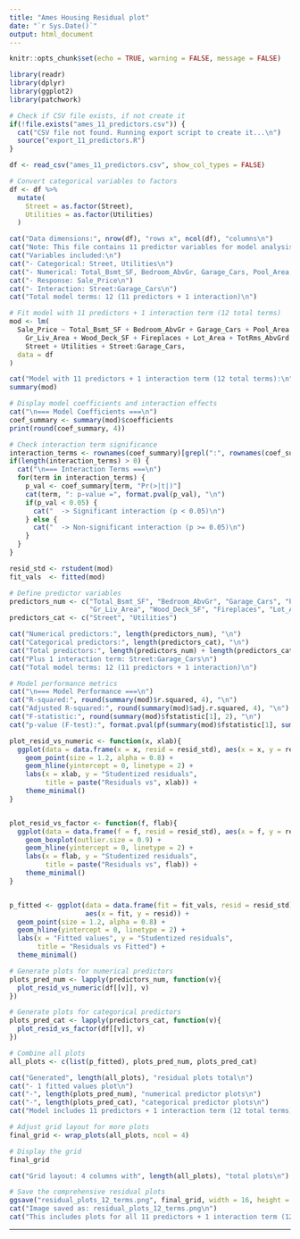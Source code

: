 ---
title: "Ames Housing Residual plot"
date: "`r Sys.Date()`"
output: html_document
---

```{r setup, include=FALSE}
knitr::opts_chunk$set(echo = TRUE, warning = FALSE, message = FALSE)
```



```{r load-packages}

library(readr)
library(dplyr)
library(ggplot2)
library(patchwork)
```



```{r load-data}

# Check if CSV file exists, if not create it
if(!file.exists("ames_11_predictors.csv")) {
  cat("CSV file not found. Running export script to create it...\n")
  source("export_11_predictors.R")
}

df <- read_csv("ames_11_predictors.csv", show_col_types = FALSE)

# Convert categorical variables to factors
df <- df %>%
  mutate(
    Street = as.factor(Street),
    Utilities = as.factor(Utilities)
  )

cat("Data dimensions:", nrow(df), "rows x", ncol(df), "columns\n")
cat("Note: This file contains 11 predictor variables for model analysis\n")
cat("Variables included:\n")
cat("- Categorical: Street, Utilities\n")
cat("- Numerical: Total_Bsmt_SF, Bedroom_AbvGr, Garage_Cars, Pool_Area, Gr_Liv_Area, Wood_Deck_SF, Fireplaces, Lot_Area, TotRms_AbvGrd\n")
cat("- Response: Sale_Price\n")
cat("- Interaction: Street:Garage_Cars\n")
cat("Total model terms: 12 (11 predictors + 1 interaction)\n")
```



```{r fit-model}

# Fit model with 11 predictors + 1 interaction term (12 total terms)
mod <- lm(
  Sale_Price ~ Total_Bsmt_SF + Bedroom_AbvGr + Garage_Cars + Pool_Area + 
    Gr_Liv_Area + Wood_Deck_SF + Fireplaces + Lot_Area + TotRms_AbvGrd + 
    Street + Utilities + Street:Garage_Cars,
  data = df
)

cat("Model with 11 predictors + 1 interaction term (12 total terms):\n")
summary(mod)

# Display model coefficients and interaction effects
cat("\n=== Model Coefficients ===\n")
coef_summary <- summary(mod)$coefficients
print(round(coef_summary, 4))

# Check interaction term significance
interaction_terms <- rownames(coef_summary)[grepl(":", rownames(coef_summary))]
if(length(interaction_terms) > 0) {
  cat("\n=== Interaction Terms ===\n")
  for(term in interaction_terms) {
    p_val <- coef_summary[term, "Pr(>|t|)"]
    cat(term, ": p-value =", format.pval(p_val), "\n")
    if(p_val < 0.05) {
      cat("  -> Significant interaction (p < 0.05)\n")
    } else {
      cat("  -> Non-significant interaction (p >= 0.05)\n")
    }
  }
}
```



```{r calculate-residuals}

resid_std <- rstudent(mod)
fit_vals  <- fitted(mod)

# Define predictor variables
predictors_num <- c("Total_Bsmt_SF", "Bedroom_AbvGr", "Garage_Cars", "Pool_Area", 
                    "Gr_Liv_Area", "Wood_Deck_SF", "Fireplaces", "Lot_Area", "TotRms_AbvGrd")
predictors_cat <- c("Street", "Utilities")

cat("Numerical predictors:", length(predictors_num), "\n")
cat("Categorical predictors:", length(predictors_cat), "\n")
cat("Total predictors:", length(predictors_num) + length(predictors_cat), "\n")
cat("Plus 1 interaction term: Street:Garage_Cars\n")
cat("Total model terms: 12 (11 predictors + 1 interaction)\n")

# Model performance metrics
cat("\n=== Model Performance ===\n")
cat("R-squared:", round(summary(mod)$r.squared, 4), "\n")
cat("Adjusted R-squared:", round(summary(mod)$adj.r.squared, 4), "\n")
cat("F-statistic:", round(summary(mod)$fstatistic[1], 2), "\n")
cat("p-value (F-test):", format.pval(pf(summary(mod)$fstatistic[1], summary(mod)$fstatistic[2], summary(mod)$fstatistic[3], lower.tail = FALSE)), "\n")
```



```{r residual-functions}

plot_resid_vs_numeric <- function(x, xlab){
  ggplot(data = data.frame(x = x, resid = resid_std), aes(x = x, y = resid)) +
    geom_point(size = 1.2, alpha = 0.8) +
    geom_hline(yintercept = 0, linetype = 2) +
    labs(x = xlab, y = "Studentized residuals",
         title = paste("Residuals vs", xlab)) +
    theme_minimal()
}


plot_resid_vs_factor <- function(f, flab){
  ggplot(data = data.frame(f = f, resid = resid_std), aes(x = f, y = resid)) +
    geom_boxplot(outlier.size = 0.9) +
    geom_hline(yintercept = 0, linetype = 2) +
    labs(x = flab, y = "Studentized residuals",
         title = paste("Residuals vs", flab)) +
    theme_minimal()
}


p_fitted <- ggplot(data = data.frame(fit = fit_vals, resid = resid_std),
                   aes(x = fit, y = resid)) +
  geom_point(size = 1.2, alpha = 0.8) +
  geom_hline(yintercept = 0, linetype = 2) +
  labs(x = "Fitted values", y = "Studentized residuals",
       title = "Residuals vs Fitted") +
  theme_minimal()
```



```{r generate-plots}

# Generate plots for numerical predictors
plots_pred_num <- lapply(predictors_num, function(v){
  plot_resid_vs_numeric(df[[v]], v)
})

# Generate plots for categorical predictors
plots_pred_cat <- lapply(predictors_cat, function(v){
  plot_resid_vs_factor(df[[v]], v)
})

# Combine all plots
all_plots <- c(list(p_fitted), plots_pred_num, plots_pred_cat)

cat("Generated", length(all_plots), "residual plots total\n")
cat("- 1 fitted values plot\n")
cat("-", length(plots_pred_num), "numerical predictor plots\n")
cat("-", length(plots_pred_cat), "categorical predictor plots\n")
cat("Model includes 11 predictors + 1 interaction term (12 total terms)\n")
```



```{r display-grid, fig.width=18, fig.height=15}

# Adjust grid layout for more plots
final_grid <- wrap_plots(all_plots, ncol = 4)

# Display the grid
final_grid

cat("Grid layout: 4 columns with", length(all_plots), "total plots\n")
```



```{r save-plot}

# Save the comprehensive residual plots
ggsave("residual_plots_12_terms.png", final_grid, width = 16, height = 12, dpi = 300)
cat("Image saved as: residual_plots_12_terms.png\n")
cat("This includes plots for all 11 predictors + 1 interaction term (12 total terms)\n")
```

---



